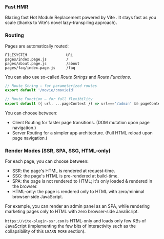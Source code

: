
### Fast HMR

Blazing fast Hot Module Replacement powered by Vite <Emoji name="high-voltage" />. It
stays fast as you scale (thanks to Vite's novel lazy-transpiling approach).

### Routing

Pages are automatically routed:
```
FILESYSTEM                  URL
pages/index.page.js         /
pages/about.page.js         /about
pages/faq/index.page.js     /faq
```

You can also use so-called *Route Strings* and *Route Functions*.
```js
// Route String — for parameterized routes
export default '/movie/:movieId'

// Route Function — for full flexibility
export default ({ url, ...pageContext }) => url==='/admin' && pageContext.isAdmin
```

You can choose between:

- Client Routing for faster page transitions. (DOM mutation upon page navigation.)
- Server Routing for a simpler app architecture. (Full HTML reload upon page navigation.)

### Render Modes (SSR, SPA, SSG, HTML-only)

For each page, you can choose between:
 - SSR: the page's HTML is rendered at request-time.
 - SSG: the page's HTML is pre-rendered at build-time.
 - SPA: the page is not rendered to HTML; it's only loaded & rendered in the browser.
 - HTML-only: the page is rendered only to HTML with zero/minimal browser-side JavaScript.

For example,
you can render an admin panel as an SPA,
while rendering marketing pages only to HTML
with zero browser-side JavaScript.

`https://vite-plugin-ssr.com` is HTML-only and loads only few KBs of JavaScript (implementing the few bits of interactivity such as the collapsibility of this `LEARN MORE` section).
